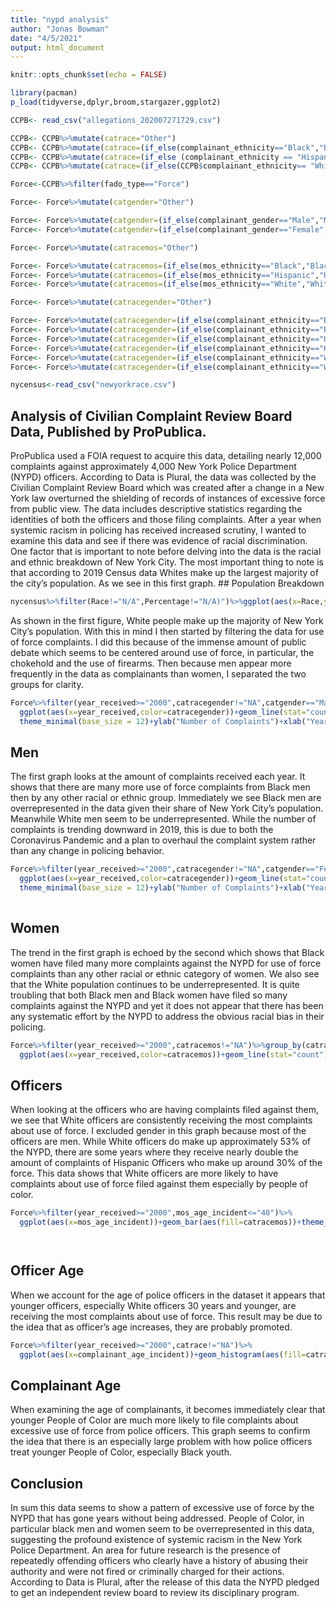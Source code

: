 ```yaml
---
title: "nypd analysis"
author: "Jonas Bowman"
date: "4/5/2021"
output: html_document
---
```


```r
knitr::opts_chunk$set(echo = FALSE)

library(pacman)
p_load(tidyverse,dplyr,broom,stargazer,ggplot2)

CCPB<- read_csv("allegations_202007271729.csv")

CCPB<- CCPB%>%mutate(catrace="Other")        
CCPB<- CCPB%>%mutate(catrace=(if_else(complainant_ethnicity=="Black","Black",catrace)))
CCPB<- CCPB%>%mutate(catrace=(if_else (complainant_ethnicity == "Hispanic","Hispanic",catrace)))
CCPB<- CCPB%>%mutate(catrace=(if_else(CCPB$complainant_ethnicity== "White","White",catrace)))

Force<-CCPB%>%filter(fado_type=="Force")

Force<- Force%>%mutate(catgender="Other")                      

Force<- Force%>%mutate(catgender=(if_else(complainant_gender=="Male","Male",catgender)))
Force<- Force%>%mutate(catgender=(if_else(complainant_gender=="Female","Female",catgender)))

Force<- Force%>%mutate(catracemos="Other")                      

Force<- Force%>%mutate(catracemos=(if_else(mos_ethnicity=="Black","Black",catracemos)))
Force<- Force%>%mutate(catracemos=(if_else(mos_ethnicity=="Hispanic","Hispanic",catracemos)))
Force<- Force%>%mutate(catracemos=(if_else(mos_ethnicity=="White","White",catracemos)))

Force<- Force%>%mutate(catracegender="Other")  

Force<- Force%>%mutate(catracegender=(if_else(complainant_ethnicity=="Black"&complainant_gender=="Male","Black Male",catracegender)))
Force<- Force%>%mutate(catracegender=(if_else(complainant_ethnicity=="Black"&complainant_gender=="Female","Black Female",catracegender)))
Force<- Force%>%mutate(catracegender=(if_else(complainant_ethnicity=="Hispanic"&complainant_gender=="Male","Hispanic Male",catracegender)))
Force<- Force%>%mutate(catracegender=(if_else(complainant_ethnicity=="Hispanic"&complainant_gender=="Female","Hispanic Female",catracegender)))
Force<- Force%>%mutate(catracegender=(if_else(complainant_ethnicity=="White"&complainant_gender=="Male","White Male",catracegender)))
Force<- Force%>%mutate(catracegender=(if_else(complainant_ethnicity=="White"&complainant_gender=="Female","White Female",catracegender)))

nycensus<-read_csv("newyorkrace.csv")
```

## Analysis of Civilian Complaint Review Board Data, Published by ProPublica.

ProPublica used a FOIA request to acquire this data, detailing nearly 12,000 complaints against approximately 4,000 New York Police Department (NYPD) officers. According to Data is Plural, the data was collected by the Civilian Complaint Review Board which was created after a change in a New York law overturned the shielding of records of instances of excessive force from public view. The data includes descriptive statistics regarding the identities of both the officers and those filing complaints. After a year when systemic racism in policing has received increased scrutiny, I wanted to examine this data and see if there was evidence of racial discrimination. One factor that is important to note before delving into the data is the racial and ethnic breakdown of New York City. The most important thing to note is that according to 2019 Census data Whites make up the largest majority of the city's population. As we see in this first graph.
## Population Breakdown


```r

nycensus%>%filter(Race!="N/A",Percentage!="N/A)")%>%ggplot(aes(x=Race,y=Percentage,fill=Race))+geom_col()+theme_minimal(base_size = 12)+ylab("Percentage of Population")+xlab("Race and Ethnicity")+ggtitle("Racial Demographics of New York City")+labs(subtitle = "New York Census Data",fill ="Race and Ethnicity")+labs(color="Race and Ethnicity")+scale_fill_brewer(palette = "Set1")


```






As shown in the first figure, White people make up the majority of New York City's population. With this in mind I then started by filtering the data for use of force complaints. I did this because of the immense amount of public debate which seems to be centered around use of force, in particular, the chokehold and the use of firearms. Then because men appear more frequently in the data as complainants than women, I separated the two groups for clarity.

```r

Force%>%filter(year_received>="2000",catracegender!="NA",catgender=="Male")%>%group_by(catracegender)%>%
  ggplot(aes(x=year_received,color=catracegender))+geom_line(stat="count")+
  theme_minimal(base_size = 12)+ylab("Number of Complaints")+xlab("Year Complaint was Received")+ggtitle("Yearly Use of Force Complaints by Race and Ethnicity")+labs(color="Race and Ethnicity")+scale_color_brewer(palette = "Set1")

```


## Men

The first graph looks at the amount of complaints received each year. It shows that there are many more use of force complaints from Black men then by any other racial or ethnic group. Immediately we see Black men are overrepresented in the data given their share of New York City's population. Meanwhile White men seem to be underrepresented. While the number of complaints is trending downward in 2019, this is due to both the Coronavirus Pandemic and a plan to overhaul the complaint system rather than any change in policing behavior.


```r

Force%>%filter(year_received>="2000",catracegender!="NA",catgender=="Female")%>%group_by(catracegender)%>%
  ggplot(aes(x=year_received,color=catracegender))+geom_line(stat="count")+
  theme_minimal(base_size = 12)+ylab("Number of Complaints")+xlab("Year Complaint was Received")+ggtitle("Yearly Use of Force Complaints by Race and Ethnicity")+labs(color="Race and Ethnicity")+scale_color_brewer(palette = "Set1")
                                                                                                                                                                                                                 
```


## Women
The trend in the first graph is echoed by the second which shows that Black women have filed many more complaints against the NYPD for use of force complaints than any other racial or ethnic category of women. We also see that the White population continues to be underrepresented. It is quite troubling that both Black men and Black women have filed so many complaints against the NYPD and yet it does not appear that there has been any systematic effort by the NYPD to address the obvious racial bias in their policing.

```r
Force%>%filter(year_received>="2000",catracemos!="NA")%>%group_by(catracemos)%>%
  ggplot(aes(x=year_received,color=catracemos))+geom_line(stat="count")+xlab("Year Complaint was Received")+ylab("Number of Complaints")+labs(color="Race and Ethnicity")+ggtitle("Yearly Use of Force Complaints by Officer Race and Ethnicity")+theme_minimal(base_size = 12)+scale_color_brewer(palette = "Set1")


```


## Officers
When looking at the officers who are having complaints filed against them, we see that White officers are consistently receiving the most complaints about use of force. I excluded gender in this graph because most of the officers are men. While White officers do make up approximately 53% of the NYPD, there are some years where they receive nearly double the amount of complaints of Hispanic Officers who make up around 30% of the force. This data shows that White officers are more likely to have complaints about use of force filed against them especially by people of color.


```r
Force%>%filter(year_received>="2000",mos_age_incident<="40")%>%
  ggplot(aes(x=mos_age_incident))+geom_bar(aes(fill=catracemos))+theme_minimal(base_size = 12)+ggtitle("Number of Complaints by Officer Age")+ylab("Numebr of Complaints")+xlab("Officer Age")+scale_fill_brewer(palette = "Set1")+labs(fill="Officer Race")




```


## Officer Age
When we account for the age of police officers in the dataset it appears that younger officers, especially White officers 30 years and younger, are receiving the most complaints about use of force. This result may be due to the idea that as officer's age increases, they are probably promoted.


```r

Force%>%filter(year_received>="2000",catrace!="NA")%>%
  ggplot(aes(x=complainant_age_incident))+geom_histogram(aes(fill=catrace),binwidth = 3)+ggtitle("Number of Complaints by Complainant Age")+theme_minimal(base_size = 12)+xlab("Complainant Age")+ylab("Number of Complaints")+scale_fill_brewer(palette = "Set1")+labs(fill="Complainant Race")


```


## Complainant Age

When examining the age of complainants, it becomes immediately clear that younger People of Color are much more likely to file complaints about excessive use of force from police officers. This graph seems to confirm the idea that there is an especially large problem with how police officers treat younger People of Color, especially Black youth. 

## Conclusion
In sum this data seems to show a pattern of excessive use of force by the NYPD that has gone years without being addressed. People of Color, in particular black men and women seem to be overrepresented in this data, suggesting the profound existence of systemic racism in the New York Police Department. An area for future research is the presence of repeatedly offending officers who clearly have a history of abusing their authority and were not fired or criminally charged for their actions. According to Data is Plural, after the release of this data the NYPD pledged to get an independent review board to review its disciplinary program.
